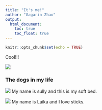 ```yaml
---
title: "It's me!"
author: "Gagarin Zhao"
output:
  html_document:
    toc: true
    toc_float: true
---
```


```r
knitr::opts_chunk$set(echo = TRUE)
```



Cool!!!

![](https://media1.tenor.com/images/45e529c116a1758fd09bdb27e2172eca/tenor.gif?itemid=11674749)


### The dogs in my life
![](IMG_6359.jpeg)
My name is sully and this is my soft bed.

![](IMG_7848.jpg)
My name is Laika and I love sticks.